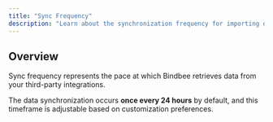 ```yaml
---
title: "Sync Frequency"
description: "Learn about the synchronization frequency for importing data from external sources into Bindbee."
---
```


## Overview

Sync frequency represents the pace at which Bindbee retrieves data from your third-party integrations.

The data synchronization occurs **once every 24 hours** by default, and this timeframe is adjustable based on customization preferences.
